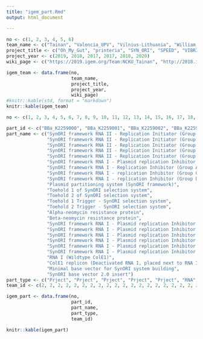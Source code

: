 ```yaml
---
title: "igem_part.Rmd"  
output: html_document

---
```


```r
no <- c(1, 2, 3, 4, 5, 6)
team_name <- c("Tainan", "Valencia_UPV", "Vilnius-Lithuania", "William_and_Mary","Marburg", "Vilnius-Lithuania")
project_title <- c("Oh_My_Gut", "printeria", "SYN_ORI", "SPEED", "VIBRIGENS", "flavoflow")
project_year <- c(2019, 2018, 2017, 2017, 2018, 2020)
wiki_page <- c("https://2019.igem.org/Team:NCKU_Tainan", "http://2018.igem.org/Team:Valencia_UPV", "http://2017.igem.org/Team:Vilnius-Lithuania", "http://2017.igem.org/Team:William_and_Mary", "http://2018.igem.org/Team:Marburg", "https://2020.igem.org/Team:Vilnius-Lithuania")

igem_team <- data.frame(no, 
                        team_name, 
                        project_title, 
                        project_year, 
                        wiki_page)
#knitr::kable(std, format = "markdown")
knitr::kable(igem_team)
```

```r
no <- c(1, 2, 3, 4, 5, 6, 7, 8, 9, 10, 11, 12, 13, 14, 15, 16, 17, 18, 19, 20, 21, 22, 23, 24, 25, 26, 27, 28)

part_id <- c("BBa_K2259000", "BBa_K2259001", "BBa_K2259002", "BBa_K2259003", "BBa_K2259004", "BBa_K2259005", "BBa_K2259006", "BBa_K2259007", "BBa_K2259008", "BBa_K2259009", "BBa_K2259010", "BBa_K2259011", "BBa_K2259014", "BBa_K2259015", "BBa_K2259016", "BBa_K2259017", "BBa_K2259018", "BBa_K2259019", "BBa_K2259022", "BBa_K2259024", "BBa_K2259025", "BBa_K2259026", "BBa_K2259029", "BBa_K2259031", "BBa_K2259086", "BBa_K2259088", "BBa_K2259092", "BBa_K2259093")
part_name <- c("SynORI framework RNA II - Replication Initiator (Group A)",
               "SynORI framework RNA II - Replication Initiator (Group B)",
               "SynORI framework RNA II - Replication Initiator (Group C)",
               "SynORI framework RNA II - Replication Initiator (Group D)",
               "SynORI framework RNA II - Replication Initiator (Group E)",
               "SynORI framework RNA I - Plasmid replication Inhibitor (Wildtype)",
               "SynORI framework RNA I - Replication Inhibitor (Group A-GC)", "SynORI framework RNA I - Replication Inhibitor (Group B-GC)",
               "SynORI framework RNA I - replication Inhibitor (Group C-GC)",
               "SynORI framework RNA I - replication Inhibitor (Group D-NC)", "Rop protein - global copy number inhibitor (SynORI framework)",
               "Plasmid partitioning system (SynORI framework)",
               "Toehold 1 of SynORI selection system",
               "Toehold 2 of SynORI selection system",
               "Toehold 1 Trigger - SynORI selection system",
               "Toehold 2 Trigger - SynORI selection system",
               "Alpha-neomycin resistance protein",
               "Beta-neomycin resistance protein",
               "SynORI framework RNA I - Plasmid replication Inhibitor (Group E-NC)",
               "SynORI framework RNA I - Plasmid replication Inhibitor (Group A-NC)",
               "SynORI framework RNA I - Plasmid replication Inhibitor (Group B-NC)",
               "SynORI framework RNA I - Plasmid replication Inhibitor (Group C-NC)",
               "SynORI framework RNA I - Plasmid replication Inhibitor (Group D-GC)",
               "SynORI framework RNA I - Plasmid replication Inhibitor (Group E-NC)",
               "RNA I (Wildtype ColE1)",
               "ColE1 replicon (Deactivated RNA I, placed next to RNA II)",
               "Minimal base vector for SynORI system building",
               "SynORI base vector 2.0 insert")
part_type <- c("Prject", "Prject", "Prject", "Prject", "Prject", "RNA", "RNA", "RNA", "RNA", "RNA", "Coding", "RNA", "Regulator", "Regulator", "Regulator", "Regulator", "Coding", "Coding", "RNA", "RNA", "RNA", "RNA", "RNA", "RNA", "RNA", "Regulator", "Plasmid", "Temporary" )
team_id <- c(2, 2, 2, 2, 2, 2, 2, 2, 2, 2, 2, 2, 2, 2, 2, 2, 2, 2, 2, 2, 2, 2, 2, 2, 2, 2, 2, 2)

igem_part <- data.frame(no,
                        part_id, 
                        part_name,
                        part_type, 
                        team_id)

knitr::kable(igem_part)

```
